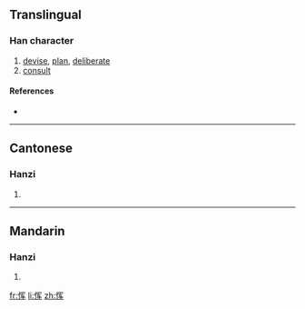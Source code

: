 {{also|惲}}
==Translingual==

===Han character===
{{Han char|rn=61|rad=心|as=06|sn=9|four=|canj=心月大手 (PBKQ)}}

# [[devise]], [[plan]], [[deliberate]]
# [[consult]]

====References====
* {{Han ref|kx=0386.161|hdz=42299.010|uh=607D|ud=24701}}

----

==Cantonese==

===Hanzi===
{{yue-hanzi|jyut=|y=wan6|tra=惲}}

# {{defn|Cantonese}}

----

==Mandarin==

===Hanzi===
{{cmn-hanzi|tra=惲|pin=[[yùn]] ([[yun4]])|wg=yün<sup>4</sup>}}

# {{defn|Mandarin}}

[[fr:恽]]
[[li:恽]]
[[zh:恽]]